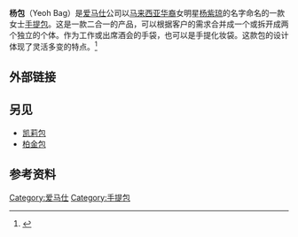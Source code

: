 {{Expand|time=2010-10-30}}

'''杨包'''（Yeoh Bag）是[[爱马仕|爱马仕]]公司以[[马来西亚|马来西亚]][[华裔|华裔]]女明星[[杨紫琼|杨紫琼]]的名字命名的一款女士[[手提包|手提包]]。这是一款二合一的产品，可以根据客户的需求合并成一个或拆开成两个独立的个体。作为工作或出席酒会的手袋，也可以是手提化妆袋。这款包的设计体现了灵活多变的特点。<ref>{{cite web|url=http://luxury.pclady.com.cn/hermes/0710/207821_1.html|title=Hermès 爱马仕经典皮包故事|accessdate=2009-02-19|publisher=太平洋女性网|archive-date=2019-11-11|archive-url=https://web.archive.org/web/20191111201330/https://luxury.pclady.com.cn/hermes/0710/207821_1.html|dead-url=no}}</ref>

==外部链接==

==另见==
*[[凯莉包|凯莉包]]
*[[柏金包|柏金包]]

==参考资料==
<div class="references-small">
<references />
</div>
{{Clothes-stub}}
{{袋子}}
[[Category:爱马仕|Category:爱马仕]]
[[Category:手提包|Category:手提包]]